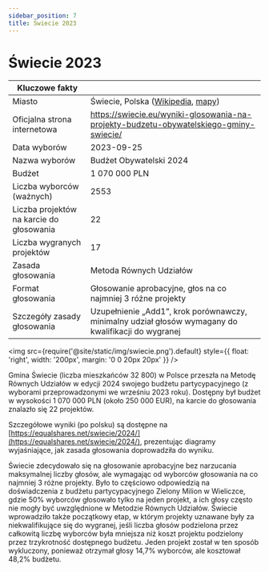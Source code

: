 ```yaml
---
sidebar_position: 7
title: Świecie 2023
---
```


# Świecie 2023

| Kluczowe fakty | |
| --- | --- |
| Miasto | Świecie, Polska ([Wikipedia](https://pl.wikipedia.org/wiki/%C5%9Awiecie), [mapy](https://www.google.com/maps/place/%C5%9Awiecie,+Poland/@53.4034138,18.3315098,12z/)) |
| Oficjalna strona internetowa | https://swiecie.eu/wyniki-glosowania-na-projekty-budzetu-obywatelskiego-gminy-swiecie/ |
| Data wyborów | 2023-09-25 |
| Nazwa wyborów | Budżet Obywatelski 2024 |
| Budżet | 1 070 000 PLN |
| Liczba wyborców (ważnych) | 2553 |
| Liczba projektów na karcie do głosowania | 22 |
| Liczba wygranych projektów | 17 |
| Zasada głosowania | Metoda Równych Udziałów |
| Format głosowania | Głosowanie aprobacyjne, głos na co najmniej 3 różne projekty |
| Szczegóły zasady głosowania | Uzupełnienie „Add1”, krok porównawczy, minimalny udział głosów wymagany do kwalifikacji do wygranej |

<img src={require('@site/static/img/swiecie.png').default} style={{ float: 'right', width: '200px', margin: '0 0 20px 20px' }} />

Gmina Świecie (liczba mieszkańców 32 800) w Polsce przeszła na Metodę Równych Udziałów w edycji 2024 swojego budżetu partycypacyjnego (z wyborami przeprowadzonymi we wrześniu 2023 roku).
Dostępny był budżet w wysokości 1 070 000 PLN (około 250 000 EUR), na karcie do głosowania znalazło się 22 projektów.

Szczegółowe wyniki (po polsku) są dostępne na [https://equalshares.net/swiecie/2024/](https://equalshares.net/swiecie/2024/), prezentując diagramy wyjaśniające, jak zasada głosowania doprowadziła do wyniku.

Świecie zdecydowało się na głosowanie aprobacyjne bez narzucania maksymalnej liczby głosów, ale wymagając od wyborców głosowania na co najmniej 3 różne projekty.
Było to częściowo odpowiedzią na doświadczenia z budżetu partycypacyjnego Zielony Milion w Wieliczce, gdzie 50% wyborców głosowało tylko na jeden projekt,
a ich głosy często nie mogły być uwzględnione w Metodzie Równych Udziałów.
Świecie wprowadziło także początkowy etap, w którym projekty uznawane były za niekwalifikujące się do wygranej, jeśli liczba głosów podzielona przez całkowitą liczbę wyborców była mniejsza
niż koszt projektu podzielony przez trzykrotność dostępnego budżetu. Jeden projekt został w ten sposób wykluczony, ponieważ otrzymał głosy 14,7% wyborców, ale kosztował 48,2% budżetu.
